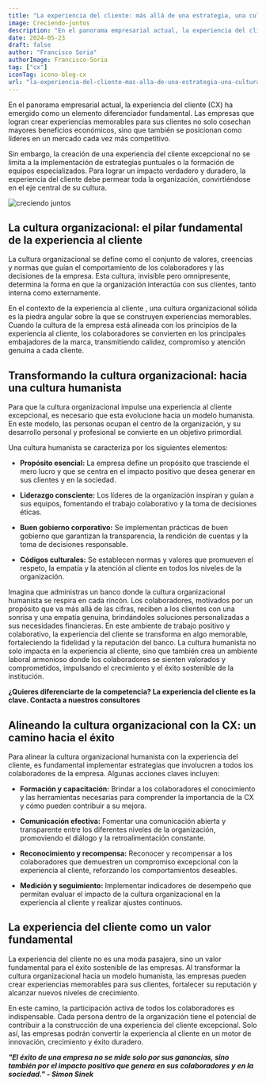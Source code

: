 ```yaml
---
title: "La experiencia del cliente: más allá de una estrategia, una cultura organizacional"
image: Creciendo-juntos
description: "En el panorama empresarial actual, la experiencia del cliente (CX) ha emergido como un elemento diferenciador fundamental. Las empresas que logran crear experiencias memorables para sus clientes no solo cosechan mayores beneficios económicos, sino que también se posicionan como líderes en un mercado cada vez más competitivo."
date: 2024-05-23
draft: false
author: "Francisco Soria"
authorImage: Francisco-Soria
tag: ["cx"]
iconTag: icono-blog-cx
url: "la-experiencia-del-cliente-mas-alla-de-una-estrategia-una-cultura-organizacional"
---
```


En el panorama empresarial actual, la experiencia del cliente (CX) ha emergido como un elemento diferenciador fundamental. Las empresas que logran crear experiencias memorables para sus clientes no solo cosechan mayores beneficios económicos, sino que también se posicionan como líderes en un mercado cada vez más competitivo.

Sin embargo, la creación de una experiencia del cliente excepcional no se limita a la implementación de estrategias puntuales o la formación de equipos especializados. Para lograr un impacto verdadero y duradero, la experiencia del cliente debe permear toda la organización, convirtiéndose en el eje central de su cultura.


![creciendo juntos](/image/posts/Creciendo-juntos.webp)

## La cultura organizacional: el pilar fundamental de la experiencia al cliente

La cultura organizacional se define como el conjunto de valores, creencias y normas que guían el comportamiento de los colaboradores y las decisiones de la empresa. Esta cultura, invisible pero omnipresente, determina la forma en que la organización interactúa con sus clientes, tanto interna como externamente.

En el contexto de la experiencia al cliente , una cultura organizacional sólida es la piedra angular sobre la que se construyen experiencias memorables. Cuando la cultura de la empresa está alineada con los principios de la experiencia al cliente, los colaboradores se convierten en los principales embajadores de la marca, transmitiendo calidez, compromiso y atención genuina a cada cliente.


## Transformando la cultura organizacional: hacia una cultura humanista

Para que la cultura organizacional impulse una experiencia al cliente excepcional, es necesario que esta evolucione hacia un modelo humanista. En este modelo, las personas ocupan el centro de la organización, y su desarrollo personal y profesional se convierte en un objetivo primordial.

Una cultura humanista se caracteriza por los siguientes elementos:

- **Propósito esencial:** La empresa define un propósito que trasciende el mero lucro y que se centra en el impacto positivo que desea generar en sus clientes y en la sociedad.

- **Liderazgo consciente:** Los líderes de la organización inspiran y guían a sus equipos, fomentando el trabajo colaborativo y la toma de decisiones éticas.

- **Buen gobierno corporativo:** Se implementan prácticas de buen gobierno que garantizan la transparencia, la rendición de cuentas y la toma de decisiones responsable.

- **Códigos culturales:** Se establecen normas y valores que promueven el respeto, la empatía y la atención al cliente en todos los niveles de la organización.
 

Imagina que administras un banco donde la cultura organizacional humanista se respira en cada rincón. Los colaboradores, motivados por un propósito que va más allá de las cifras, reciben a los clientes con una sonrisa y una empatía genuina, brindándoles soluciones personalizadas a sus necesidades financieras. En este ambiente de trabajo positivo y colaborativo, la experiencia del cliente se transforma en algo memorable, fortaleciendo la fidelidad y la reputación del banco. La cultura humanista no solo impacta en la experiencia al cliente, sino que también crea un ambiente laboral armonioso donde los colaboradores se sienten valorados y comprometidos, impulsando el crecimiento y el éxito sostenible de la institución.

**¿Quieres diferenciarte de la competencia? La experiencia del cliente es la clave. Contacta a nuestros consultores**


<Link class="px-3 py-2 bg-xkale rounded-lg text-white uppercase shadow-lg" text="quiero saber más"  href="/contacto"/>

## Alineando la cultura organizacional con la CX: un camino hacia el éxito

Para alinear la cultura organizacional humanista con la experiencia del cliente, es fundamental implementar estrategias que involucren a todos los colaboradores de la empresa. Algunas acciones claves incluyen:

- **Formación y capacitación:** Brindar a los colaboradores el conocimiento y las herramientas necesarias para comprender la importancia de la CX y cómo pueden contribuir a su mejora.

- **Comunicación efectiva:** Fomentar una comunicación abierta y transparente entre los diferentes niveles de la organización, promoviendo el diálogo y la retroalimentación constante.

- **Reconocimiento y recompensa:** Reconocer y recompensar a los colaboradores que demuestren un compromiso excepcional con la experiencia al cliente, reforzando los comportamientos deseables.

- **Medición y seguimiento:** Implementar indicadores de desempeño que permitan evaluar el impacto de la cultura organizacional en la experiencia al cliente y realizar ajustes continuos.


## La experiencia del cliente como un valor fundamental

La experiencia del cliente no es una moda pasajera, sino un valor fundamental para el éxito sostenible de las empresas. Al transformar la cultura organizacional hacia un modelo humanista, las empresas pueden crear experiencias memorables para sus clientes, fortalecer su reputación y alcanzar nuevos niveles de crecimiento.

En este camino, la participación activa de todos los colaboradores es indispensable. Cada persona dentro de la organización tiene el potencial de contribuir a la construcción de una experiencia del cliente excepcional. Solo así, las empresas podrán convertir la experiencia al cliente en un motor de innovación, crecimiento y éxito duradero.

***"El éxito de una empresa no se mide solo por sus ganancias, sino también por el impacto positivo que genera en sus colaboradores y en la sociedad." - Simon Sinek***